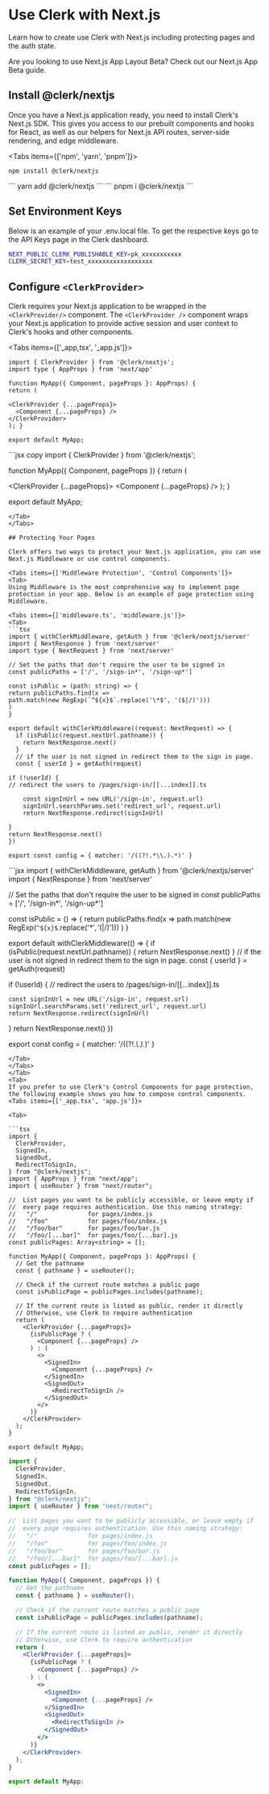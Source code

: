 
# Use Clerk with Next.js

Learn how to create use Clerk with Next.js including protecting pages and the auth state.

<Callout type="info" emoji="ℹ️">
Are you looking to use Next.js App Layout Beta? Check out our Next.js App Beta guide.
</Callout>

## Install @clerk/nextjs

Once you have a Next.js application ready, you need to install Clerk's Next.js SDK. This gives you access to our prebuilt components and hooks for React, as well as our helpers for Next.js API routes, server-side rendering, and edge middleware.

<Tabs items={['npm', 'yarn', 'pnpm']}>
<Tab>
```
npm install @clerk/nextjs
```
</Tab>
<Tab>
```
yarn add @clerk/nextjs
```
</Tab>
<Tab>
```
pnpm i @clerk/nextjs
```
</Tab>
</Tabs>

## Set Environment Keys

Below is an example of your .env.local file. To get the respective keys go to the API Keys page in the Clerk dashboard.

```sh copy filename=".env.local"
NEXT_PUBLIC_CLERK_PUBLISHABLE_KEY=pk_xxxxxxxxxxx
CLERK_SECRET_KEY=test_xxxxxxxxxxxxxxxxxx
```

## Configure `<ClerkProvider>`

Clerk requires your Next.js application to be wrapped in the `<ClerkProvider/>` component. The `<ClerkProvider />` component wraps your Next.js application to provide active session and user context to Clerk's hooks and other components.

<Tabs items={['_app,tsx', '_app.js']}>
<Tab>
```tsx copy
import { ClerkProvider } from '@clerk/nextjs';
import type { AppProps } from 'next/app'

function MyApp({ Component, pageProps }: AppProps) {
return (

<ClerkProvider {...pageProps}>
  <Component {...pageProps} />
</ClerkProvider>
); }

export default MyApp;
```
</Tab>
<Tab>
```jsx copy
import { ClerkProvider } from '@clerk/nextjs';

function MyApp({ Component, pageProps }) {
return (

<ClerkProvider {...pageProps}>
  <Component {...pageProps} />
</ClerkProvider>
); }

export default MyApp;
```
</Tab>
</Tabs>

## Protecting Your Pages

Clerk offers two ways to protect your Next.js application, you can use Next.js Middleware or use control components.

<Tabs items={['Middleware Protection', 'Control Components']}>
<Tab>
Using Middleware is the most comprehensive way to implement page protection in your app. Below is an example of page protection using Middleware.

<Tabs items={['middleware.ts', 'middleware.js']}>
<Tab>
```tsx
import { withClerkMiddleware, getAuth } from '@clerk/nextjs/server'
import { NextResponse } from 'next/server'
import type { NextRequest } from 'next/server'

// Set the paths that don't require the user to be signed in
const publicPaths = ['/', '/sign-in*', '/sign-up*']

const isPublic = (path: string) => {
return publicPaths.find(x =>
path.match(new RegExp(`^${x}$`.replace('\*$', '($|/)')))
)
}

export default withClerkMiddleware((request: NextRequest) => {
  if (isPublic(request.nextUrl.pathname)) {
    return NextResponse.next()
  }
  // if the user is not signed in redirect them to the sign in page.
  const { userId } = getAuth(request)

if (!userId) {
// redirect the users to /pages/sign-in/[[...index]].ts

    const signInUrl = new URL('/sign-in', request.url)
    signInUrl.searchParams.set('redirect_url', request.url)
    return NextResponse.redirect(signInUrl)

}
return NextResponse.next()
})

export const config = { matcher: '/((?!.*\\.).*)' }
```
</Tab>
<Tab>
```jsx
import { withClerkMiddleware, getAuth } from '@clerk/nextjs/server'
import { NextResponse } from 'next/server'

// Set the paths that don't require the user to be signed in
const publicPaths = ['/', '/sign-in*', '/sign-up*']

const isPublic = () => {
return publicPaths.find(x =>
path.match(new RegExp(`^${x}$`.replace('\*$', '($|/)')))
)
}

export default withClerkMiddleware(() => {
  if (isPublic(request.nextUrl.pathname)) {
    return NextResponse.next()
  }
  // if the user is not signed in redirect them to the sign in page.
  const { userId } = getAuth(request)

if (!userId) {
// redirect the users to /pages/sign-in/[[...index]].ts

    const signInUrl = new URL('/sign-in', request.url)
    signInUrl.searchParams.set('redirect_url', request.url)
    return NextResponse.redirect(signInUrl)

}
return NextResponse.next()
})

export const config = { matcher: '/((?!.*\\.).*)' }
```
</Tab>
</Tabs>
</Tab>
<Tab>
If you prefer to use Clerk's Control Components for page protection, the following example shows you how to compose control components.
<Tabs items={['_app.tsx', 'app.js']}>

<Tab>

```tsx
import {
  ClerkProvider,
  SignedIn,
  SignedOut,
  RedirectToSignIn,
} from "@clerk/nextjs";
import { AppProps } from "next/app";
import { useRouter } from "next/router";

//  List pages you want to be publicly accessible, or leave empty if
//  every page requires authentication. Use this naming strategy:
//   "/"              for pages/index.js
//   "/foo"           for pages/foo/index.js
//   "/foo/bar"       for pages/foo/bar.js
//   "/foo/[...bar]"  for pages/foo/[...bar].js
const publicPages: Array<string> = [];

function MyApp({ Component, pageProps }: AppProps) {
  // Get the pathname
  const { pathname } = useRouter();

  // Check if the current route matches a public page
  const isPublicPage = publicPages.includes(pathname);

  // If the current route is listed as public, render it directly
  // Otherwise, use Clerk to require authentication
  return (
    <ClerkProvider {...pageProps}>
      {isPublicPage ? (
        <Component {...pageProps} />
      ) : (
        <>
          <SignedIn>
            <Component {...pageProps} />
          </SignedIn>
          <SignedOut>
            <RedirectToSignIn />
          </SignedOut>
        </>
      )}
    </ClerkProvider>
  );
}

export default MyApp;
```

</Tab>
<Tab>

```jsx
import {
  ClerkProvider,
  SignedIn,
  SignedOut,
  RedirectToSignIn,
} from "@clerk/nextjs";
import { useRouter } from "next/router";

//  List pages you want to be publicly accessible, or leave empty if
//  every page requires authentication. Use this naming strategy:
//   "/"              for pages/index.js
//   "/foo"           for pages/foo/index.js
//   "/foo/bar"       for pages/foo/bar.js
//   "/foo/[...bar]"  for pages/foo/[...bar].js
const publicPages = [];

function MyApp({ Component, pageProps }) {
  // Get the pathname
  const { pathname } = useRouter();

  // Check if the current route matches a public page
  const isPublicPage = publicPages.includes(pathname);

  // If the current route is listed as public, render it directly
  // Otherwise, use Clerk to require authentication
  return (
    <ClerkProvider {...pageProps}>
      {isPublicPage ? (
        <Component {...pageProps} />
      ) : (
        <>
          <SignedIn>
            <Component {...pageProps} />
          </SignedIn>
          <SignedOut>
            <RedirectToSignIn />
          </SignedOut>
        </>
      )}
    </ClerkProvider>
  );
}

export default MyApp;
```

</Tab>
</Tabs>
</Tab>

</Tabs>

